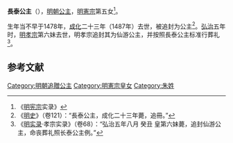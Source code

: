 {{東亞女性歷史人物
| 名稱=長泰公主
| 身份=[[明朝|明朝]]公主
| 畫像=
| 說明=
| 姓=朱
| 名=
| 封爵=[[公主|公主]]
| 位號=
| 封號=長泰公主
| 出生年=
| 逝世年=1487年
| 諡號=
| 墳墓=[[金山_(明朝)|北京金山]]
| 父親=[[明憲宗|明憲宗]]
| 同胞兄弟=
| 母親=
|}}
'''長泰公主'''（{{bd|15世纪|1478年后|1487年|catIdx=Z}}），[[明朝|明朝]][[公主|公主]]，[[明憲宗|明憲宗]]第五女<ref>《[[明宪宗|明宪宗]]实录》</ref>。

生年当不早于1478年，[[成化|成化]]二十三年（1487年）去世，被追封为公主<ref>《[[明史|明史]]》（卷121）：“長泰公主，成化二十三年薨，追冊。”</ref>。[[弘治_(明朝)|弘治]]五年时，[[明孝宗|明孝宗]]第六妹去世，明孝宗追封其为仙游公主，并按照長泰公主标准行葬礼<ref>《[[明实录|明实录]]·孝宗实录》（卷68）：“弘治五年八月 癸丑 皇第六妹薨，追封仙游公主，命丧葬礼照长泰公主例。”</ref>。

==参考文献==
<div class="references-small">
<references></references>
</div>

{{明宪宗皇室}}
{{明朝人物小作品}}

[[Category:明朝追贈公主|Category:明朝追贈公主]]
[[Category:明憲宗皇女|Category:明憲宗皇女]]
[[Category:朱姓|Category:朱姓]]
